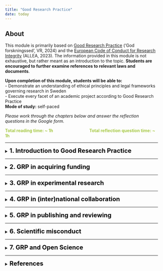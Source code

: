 ```yaml
---
title: "Good Research Practice"
date: today
---
```



::: {.callout-note icon=false}

## About

This module is primarily based on [Good Research Practice](https://www.vr.se/uppdrag/etik/god-forskningssed---ny-utgava.html) ('God forskningssed', VR, 2024) and the [European Code of Conduct for Research Integrity](https://allea.org/wp-content/uploads/2023/06/European-Code-of-Conduct-Revised-Edition-2023.pdf) (ALLEA, 2023). The information provided in this module is not exhaustive, but rather meant as an introduction to the topic. **Students are encouraged to further examine references to relevant laws and documents**. 

**Upon completion of this module, students will be able to:**   
- Demonstrate an understanding of ethical principles and legal frameworks governing research in Sweden  
- Execute every facet of an academic project according to Good Research Practice     
**Mode of study:** self-paced  

*Please work through the chapters below and answer the reflection questions in the Google form.* 
  
<span style="color: #A7C947;">**Total reading time: ~ 1h  <span>&nbsp;&nbsp;&nbsp;&nbsp;&nbsp;&nbsp;&nbsp;&nbsp;&nbsp;&nbsp;&nbsp;&nbsp;&nbsp;&nbsp;&nbsp;&nbsp;&nbsp;&nbsp;&nbsp;&nbsp;&nbsp;&nbsp;&nbsp;&nbsp;&nbsp;&nbsp;&nbsp;&nbsp;&nbsp;&nbsp;&nbsp;&nbsp;&nbsp;&nbsp;</span> Total reflection question time: ~ 1h ** </span>


:::  

---  
  
<details>
<summary><span style="font-size: 20px; font-weight: bold; color: black;">1.	Introduction to Good Research Practice</span></summary>
<br> 
<span style="color: #A7C947;">**Reading time: 5 min  <span>&nbsp;&nbsp;&nbsp;&nbsp;&nbsp;&nbsp;&nbsp;&nbsp;&nbsp;&nbsp;&nbsp;&nbsp;&nbsp;&nbsp;&nbsp;&nbsp;&nbsp;&nbsp;&nbsp;&nbsp;&nbsp;&nbsp;&nbsp;&nbsp;&nbsp;&nbsp;&nbsp;&nbsp;&nbsp;&nbsp;&nbsp;&nbsp;&nbsp;&nbsp;</span> Reflection question #: 1, 2** </span>

Good research practice (GRP) is defined as “**the collective ethical criteria on how good research should be conducted**” [(VR, 2024)](https://www.vr.se/uppdrag/etik/god-forskningssed---ny-utgava.html), and encompasses a range of ethical standards and guidelines that govern the conduct of research across disciplines. Adhering to GRP while conducting research is crucial, as it ensures the credibility and reliability of research findings, fosters the public’s trust in science, upholds the ethical treatment of research subjects, and respects the broader societal impact of scholarly work. Thus, conducting high quality research requires adherence to GRP [(VR, 2024)](https://www.vr.se/uppdrag/etik/god-forskningssed---ny-utgava.html).

In Sweden, the responsibility of researchers to follow GRP is enshrined in **national legislation**, such as:  

- [Law 2019:504. the Act on Responsibility for Good Research Practice and the Examination of Research Misconduct ('lagen om ansvar för god forskningssed och prövning av oredlighet i forskning')](https://www.riksdagen.se/sv/dokument-och-lagar/dokument/svensk-forfattningssamling/lag-2019504-om-ansvar-for-god-forskningssed-och_sfs-2019-504/)  

Swedish researchers are further expected to adhere to a set of **well-established, non-legally-binding research integrity and ethics guidelines**, most notably:  

- [Good Research Practice ('God Forskningssed')](https://www.vr.se/uppdrag/etik/god-forskningssed---ny-utgava.html)  
- [The European Code of Conduct for Research Integrity](https://allea.org/wp-content/uploads/2023/06/European-Code-of-Conduct-Revised-Edition-2023.pdf)  

and also **documents** such as:  

- [the Declaration of Helsinki](https://www.wma.net/policies-post/wma-declaration-of-helsinki/)  
- [the Nagoya Protocol](https://www.cbd.int/abs/text/default.shtml)

Finally, many research institutions have formulated **codes of conducts** they expect all employees to adhere to, for example:  

- [SciLifeLabs code of conduct](https://www.scilifelab.se/code-of-conduct/)   

**Adhering to GRP as a researcher means not only refraining from violating these laws and guidelines, but also practicing research with a keen awareness of applicable regulations, as well as relying on personal moral judgement.**   

<img src="img/GRPQ1.png" alt="Q1" height="70">  


The responsibility for upholding GRP is shared by all actors in research performing organizations. On a higher level, it is up to the research performing organization to create a good research environment, for example by ([SUHF, 2023](https://suhf.se/app/uploads/2023/09/REK-2020-3-REV-Vagledning-for-larosatens-arbete-med-att-forebygga-hantera-och-folja-upp-misstankar-om-avvikelser-fran-god-forskningssed-REVIDERAD-2023.pdf)): 

-	Training and mentoring in GRP 
-	Supporting functions (e.g. by producing guidelines)
-	Infrastructure and (technical) support (e.g. by setting up clear procedures)
-	Incentive structures (e.g. by rewarding adherence to GRP) 

It is also the responsibility of the research performing organization to ensure academic freedom for individual researchers, a protection that is enshrined in Swedish law ([Law 1992:1434. The higher education act ('Högskolelag')](https://www.riksdagen.se/sv/dokument-och-lagar/dokument/svensk-forfattningssamling/hogskolelag-19921434_sfs-1992-1434/)). However, this academic freedom comes with the responsibility for individual researchers to uphold research integrity ([Section 4 of Law 2019:504](https://www.riksdagen.se/sv/dokument-och-lagar/dokument/svensk-forfattningssamling/lag-2019504-om-ansvar-for-god-forskningssed-och_sfs-2019-504/)). GRP is not uniform across all fields; ethical considerations and legal requirements may vary depending on the subject area. **It is thus the researchers own responsibility to ensure familiarity with regulations and guidelines, continuously update knowledge when changes occur, and understand how these principles are applied in specific research areas.**   
   
<img src="img/GRPQ2.png" alt="Q1" height="70">    
  
You as a researcher must have:   
  
-	good knowledge of the framework and starting points for GRP  
-	the ability to apply principles and rules in practice and with regard to various legitimate interests and demands   
-	good professional judgement   
-	good research habits   
-	the ability to resist temptations and undue influence   
-	the ability to handle ethical challenges  

  
*The following chapters will outline how to follow GRP throughout an academic project, from acquiring funding, to the experimental phase, to collaborating (inter)nationally, to publishing and reviewing. Chapter 6 covers research misconduct and outlines the procedure following a misconduct accusation, and final Chapter 7 delves in to how GRP relates to Open Science principles* 
</details>
  
---    
  
<details>
<summary><span style="font-size: 20px; font-weight: bold; color: black;">2. GRP in acquiring funding</span></summary>
<br> 
<span style="color: #A7C947;">**Reading time: 2 min  <span>&nbsp;&nbsp;&nbsp;&nbsp;&nbsp;&nbsp;&nbsp;&nbsp;&nbsp;&nbsp;&nbsp;&nbsp;&nbsp;&nbsp;&nbsp;&nbsp;&nbsp;&nbsp;&nbsp;&nbsp;&nbsp;&nbsp;&nbsp;&nbsp;&nbsp;&nbsp;&nbsp;&nbsp;&nbsp;&nbsp;&nbsp;&nbsp;&nbsp;&nbsp;</span> Reflection question #: 3** </span>  
  
GRP extends to the **responsible and ethical use of research funding and resources**. Researchers must strive to:  

- maximize the value of research while minimizing waste of time and resources      
- avoid unnecessary harm, risk, or suffering  

Funding applications should clearly demonstrate how the proposed research has the potential to generate valuable knowledge and/or societal benefit. Conducting research with no such potential is inconsistent with GRP.  
  
<img src="img/GRPQ3.png" alt="Q1" height="70">    
      
When applying for grants, such as those offered by e.g. [the Swedish Research Council (Vetenskapsrådet)](https://www.vr.se), [Horizon Europe](https://research-and-innovation.ec.europa.eu/funding/funding-opportunities/funding-programmes-and-open-calls/horizon-europe_en), and [the ERC](https://erc.europa.eu/apply-grant), researchers must reflect on ethical aspects early in the planning phase of their projects. Applications must address both **legal requirements** and **broader ethical considerations**. This includes:  

- identifying potential ethical challenges
- describing how ethical issues will be managed
- describing how compliance with relevant regulations will be ensured
- justifying why the research should be conducted   

See e.g. [VR 'Conducting ethical research'](https://www.vr.se/english/applying-for-funding/requirements-terms-and-conditions/conducting-ethical-research.html), [Horizon Europe 'Ethics self-assessment guide'](https://ec.europa.eu/info/funding-tenders/opportunities/docs/2021-2027/common/guidance/how-to-complete-your-ethics-self-assessment_en.pdf), and [ERC 'Ethics guidance'](https://erc.europa.eu/manage-your-project/ethics-guidance) for requirements surrounding ethical reflections in grant proposals.     
  
**In summary: adherence to ethical standards in funding applications is essential for fostering trust and accountability in research. By addressing ethical issues transparently and comprehensively, researchers contribute to the responsible use of funding and uphold the integrity of the research process.** 
    
</details>  
  
---  

<details>
<summary><span style="font-size: 20px; font-weight: bold; color: black;">3. GRP in experimental research </span></summary>
<br>
<span style="color: #A7C947;">**Reading time: 15 min  <span>&nbsp;&nbsp;&nbsp;&nbsp;&nbsp;&nbsp;&nbsp;&nbsp;&nbsp;&nbsp;&nbsp;&nbsp;&nbsp;&nbsp;&nbsp;&nbsp;&nbsp;&nbsp;&nbsp;&nbsp;&nbsp;&nbsp;&nbsp;&nbsp;&nbsp;&nbsp;&nbsp;&nbsp;&nbsp;&nbsp;&nbsp;&nbsp;&nbsp;&nbsp;</span> Reflection question #: 4, 5** </span> 
<br>  

Conducting experiments ethically and responsibly is a cornerstone of GRP. The [ALLEA Code](https://allea.org/wp-content/uploads/2023/06/European-Code-of-Conduct-Revised-Edition-2023.pdf) specifies **four fundamental principles** as the basis for how all research -regardless of discipline- should be conducted: 

- **Reliability** in ensuring the quality of research, reflected in the design, methodology, analysis, and use of resources  
- **Honesty** in developing, undertaking, reviewing, reporting, and communicating research in a transparent, fair, full, and unbiased way  
- **Respect** for colleagues, research participants, research subjects, society, ecosystems, cultural heritage, and the environment  
- **Accountability** for the research from idea to publication, for its management and organisation, for training, supervision, and mentoring, and for its wider societal impacts  
  
<img src="img/GRPQ4.png" alt="Q1" height="70">  
   
When conducting research according to these fundamental principles, researchers must always balance various **legitimate interests** ([VR, 2024](https://www.vr.se/uppdrag/etik/god-forskningssed---ny-utgava.html)):   
  
-	the pursuit of valuable knowledge  
-	the protection of those affected by research  
-	the promotion of openness and transparency  
-	the maintenance of trust in the research process   
  
Among these, the protection interest - safeguarding the health, safety, and well-being of not only research participants, but everyone who is affected by research in various ways - **ALWAYS** take precedence over all other considerations.   
Direct risks associate with research include physical interventions (e.g., surgical procedures, drug administration), methods causing psychological distress, and improper handling of sensitive materials or information. **All researchers must be aware of these risks and mitigate them in any way possible.** 
  
<img src="img/GRPQ5.png" alt="Q1" height="70">  
  

*Apart from these general foundations of GPR in conducting research, there are several special areas of ethical interest, that will be discussed in the following subchapters.* 


<details>
<summary><span style="font-size: 18px; font-weight: bold; color: #491F53;">Research involving humans</span></summary>   
     
Research involving humans can take various forms, such as interviews, observations, interventions, experiments, or the collection and processing of data (e.g. personal data). Regardless of its nature, **all such research must strictly adhere to ethical principles and undergo some form of ethical review**. 

A fundamental framework for ethical considerations in research involving humans is based on the **four principles of medical ethics**:  


1. To do good  
2. To do no harm   
3. To respect self-determination (autonomy, informed consent)  
4. To uphold justice

  
Further essential guidelines for conducting ethical human research are provided in [the Declaration of Helsinki](https://www.wma.net/policies-post/wma-declaration-of-helsinki/) and the [Swedish Ethical Review Act](https://www.riksdagen.se/sv/dokument-och-lagar/dokument/svensk-forfattningssamling/lag-2003460-om-etikprovning-av-forskning-som_sfs-2003-460/) (2003:460 'om etikprövning av forskning som avser människor'). 

Clinical studies in Sweden are regulated under [EU Regulation 536/2014](https://eur-lex.europa.eu/legal-content/EN/TXT/?uri=CELEX:02014R0536-20221205). Clinical studies funded by certain agencies (such as VR) must be registered in public study registries or databases, such as [ClinicalTrials.gov](https://clinicaltrials.gov) or [Researchweb](https://www.researchweb.org/is). Additionally, clinical research projects that involve exposing participants to ionizing radiation require approval from a local radiation protection committee, in accordance with the Swedish Radiation Safety Authority’s regulations (‘Strålsäkerhetsmyndigheten’, [SSMFS 2018:1](https://www.stralsakerhetsmyndigheten.se/publikationer/foreskrifter/ssmfs-2018/ssmfs-20181/)). 

For other studies involving humans, researchers must seek ethical approval from the [Swedish Ethical Review Authority](https://etikprovningsmyndigheten.se) ('Etikprövningsmyndigheten'). The Ethical Review Authority has provided [an overview](https://etikprovningsmyndigheten.se/wp-content/uploads/2023/12/Vagledning-om-etikprovning-EPM.pdf) of relevant legislation, how it should be applied when planning and conducting research involving humans, and for what kind of research ethical permission needs to be sought. If The Ethical Review Authority issues an unfavorable decision, it can be appealed to the [Ethics Review Appeals Board](https://www.onep.se/en/) ('Överklagandenämnden för etikprövning'). 

To gain access to human samples for research, not only an approved ethics application is required, but also a [biobank application](https://biobanksverige.se) in accordance with the [Biobank Act](https://www.riksdagen.se/sv/dokument-och-lagar/dokument/svensk-forfattningssamling/biobankslag-202338_sfs-2023-38/) (2023:38, 'biobankslag').
 
</details>  

<details>
<summary><span style="font-size: 18px; font-weight: bold; color: #491F53;">Research involving animals</span></summary>    
  
Research involving laboratory animals is regulated by multiple guidelines that researchers must adhere to, including:  
- [the Animal Welfare Act](https://www.riksdagen.se/sv/dokument-och-lagar/dokument/svensk-forfattningssamling/djurskyddslag-20181192_sfs-2018-1192/) (2018:1192 ‘djurskyddslag’)  
- [the Animal Welfare Ordinance](https://www.riksdagen.se/sv/dokument-och-lagar/dokument/svensk-forfattningssamling/djurskyddsforordning-201966_sfs-2019-66/) (2019:66, ‘djurskyddsförordning’)  
- [regulations from the Swedish Board of Agriculture](https://lagen.nu/sjvfs/2019:9) (SJVFS 2019:9)  
Only animals specifically bred for research purposes (destination breeding) are permitted for use.  
   
Before conducting animal experiments, researchers are required to obtain **ethical approval** from a regional **animal experimentation ethics committee**, via submitting an application at an [e-service](https://jordbruksverket.se/e-tjanster-databaser-och-appar/e-tjanster-och-databaser-djur/etiskt-godkannande-av-djurforsok) provided by the Swedish Board of Agriculture (Jordbruksverket). Upon obtainment of a license, experiments may only be executed by staff/researchers that have the **necessary formal training** in Laboratory Animal Science (LAS).  
  
As outlined by the [Swedish 3R center](https://jordbruksverket.se/djur/ovriga-djur/forsoksdjur-och-djurforsok/sveriges-3r-center), experiments involving animals must comply with the 3Rs principle:  
  
-	Replace animal use where possible  
-	Reduce the number of animals used  
-	Refine methods to minimize suffering  
  
Furthermore, Researchers must design experiments to ensure animal welfare and follow international guidelines, such as [PREPARE](https://norecopa.no/PREPARE) and [ARRIVE](https://arriveguidelines.org).  

</details>  

<details>
<summary><span style="font-size: 18px; font-weight: bold; color: #491F53;">Genetic engineering</span></summary>   
For research involving genetic engineering, adherence to stringent safety, ethical, and environmental standards is needed. Relevant Swedish laws include:  

-	[2006:351 on Genetic Integrity etc. ](https://www.riksdagen.se/sv/dokument-och-lagar/dokument/svensk-forfattningssamling/lag-2006351-om-genetisk-integritet-m.m_sfs-2006-351/) 'om genetisk integritet m.m.'  
-	[2002:1086 on the Release of Genetically Modified Organisms into the Environment](https://www.riksdagen.se/sv/dokument-och-lagar/dokument/svensk-forfattningssamling/forordning-20021086-om-utsattning-av-genetiskt_sfs-2002-1086/) 'om utsättning av genetiskt modifierade organismer i miljön'   
-	[2000:271 on the Contained Use of Genetically Modified Organisms](https://www.riksdagen.se/sv/dokument-och-lagar/dokument/svensk-forfattningssamling/forordning-2000271-om-innesluten-anvandning-av_sfs-2000-271/) 'om innesluten användning av genetiskt modifierade organismer'
-	[DS2000:61 the Environmental Code](https://www.government.se/legal-documents/2000/08/ds-200061/) 
  
See the [Swedish Board of Agriculture](https://jordbruksverket.se/languages/english/swedish-board-of-agriculture) ('Jordbruksverket'), the [Medical Products Agency](https://www.lakemedelsverket.se/en) ('Läkemedelsverket'), [the Swedish Work Environment Authority](https://www.av.se/om-oss/) ('Arbetsmiljöverket'), the [Gene Technology Advisory Board](https://www.genteknik.se) ('Gentekniknämnden') and the [National Council on Medical Ethics](https://smer.se/en/english-start/) ('Statens medicinsk-etiska råd') for more information. 

</details> 
<details>
<summary><span style="font-size: 18px; font-weight: bold; color: #491F53;">Development/use of certain type of technology</span></summary>     
The development and application of certain technologies come with specific risks and ethical challenges. A common issue with emerging technologies is that their **rapid advancement and dissemination can sometimes overshadow important ethical discussions**. Therefore, researchers involved in developing new technologies should carefully consider additional ethical questions, as outlined in [VR, 2024](https://www.vr.se/uppdrag/etik/god-forskningssed---ny-utgava.html).

</details> 

<details>
<summary><span style="font-size: 18px; font-weight: bold; color: #491F53;">Dual-use items</span></summary>     
Products, technology and information that can have both **civilian and military** uses are called dual-use items, or ‘produkter med dubbla användningsområden’ (PDA). To prevent **misuse** of these items, compliance with European ([EU 2021/821](https://eur-lex.europa.eu/eli/reg/2021/821/oj/eng), [EU 2021/1700](https://eur-lex.europa.eu/eli/reco/2021/1700/oj/eng)) and Swedish ([Act 2000:1064](https://www.riksdagen.se/sv/dokument-och-lagar/dokument/svensk-forfattningssamling/lag-20001064-om-kontroll-av-produkter-med_sfs-2000-1064/)) research and export rules is crucial, outlined further by the [Inspectorate for Strategic Products](https://isp.se/eng) 'inspektionen för strategiska produkter'.
</details> 


<details>
<summary><span style="font-size: 18px; font-weight: bold; color: #491F53;">Artificial intelligence</span></summary>  
When using AI tools, researchers must consider privacy, confidentiality, and intellectual property rights, particularly when handling sensitive or personal data. Within the EU, AI usage is regulated by specific [legislation](https://eur-lex.europa.eu/legal-content/EN/TXT/HTML/?uri=OJ:L_202401689), and the European Commission has issued [guidelines](https://research-and-innovation.ec.europa.eu/news/all-research-and-innovation-news/guidelines-responsible-use-generative-ai-research-developed-european-research-area-forum-2024-03-20_en) on AI ethics and responsible use in research. 
To ensure ethical compliance, researchers should follow data protection laws and adhere to established guidelines when integrating AI into their work.

</details>  

<details>
<summary><span style="font-size: 18px; font-weight: bold; color: #491F53;">Processing of personal data (GDPR)</span></summary>  
The processing of personal data in research is governed by [GDPR](https://eur-lex.europa.eu/eli/reg/2016/679/oj/eng) (2016/679 EU Data Protection Regulation) and related [national regulations](https://www.riksdagen.se/sv/dokument-och-lagar/dokument/svensk-forfattningssamling/lag-2018218-med-kompletterande-bestammelser_sfs-2018-218/) (2018:218 Supplementary provisions to the EU General Data Protection Regulation, ‘kompletterande bestämmelser till EU:s dataskyddsförordning’).  
Researchers are required to register projects in which personal data are processed with the university’s data protection officer (‘dataskyddsombud’). **Personal data includes any information that can be traced back to a living individual, even if identification requires additional data such as a code key, text material, or an audio recording**.    
In addition to the fundamental principles outlined in Article 5 of the GDPR, specific requirements govern how personal data may be processed in research to protect the rights and freedoms of individuals, as stated in Article 89.1. If the research involves sensitive personal data or data related to legal violations, special rules apply, and researchers must obtain approval under the [Swedish Ethical Review Act](https://www.riksdagen.se/sv/dokument-och-lagar/dokument/svensk-forfattningssamling/lag-2003460-om-etikprovning-av-forskning-som_sfs-2003-460/) before starting their work.

</details>  
</details>  
---    

<details>
<summary><span style="font-size: 20px; font-weight: bold; color: black;">4. GRP in (inter)national collaboration </span></summary>  
<br> 
<span style="color: #A7C947;">**Reading time: 5 min  <span>&nbsp;&nbsp;&nbsp;&nbsp;&nbsp;&nbsp;&nbsp;&nbsp;&nbsp;&nbsp;&nbsp;&nbsp;&nbsp;&nbsp;&nbsp;&nbsp;&nbsp;&nbsp;&nbsp;&nbsp;&nbsp;&nbsp;&nbsp;&nbsp;&nbsp;&nbsp;&nbsp;&nbsp;&nbsp;&nbsp;&nbsp;&nbsp;&nbsp;&nbsp;</span> Reflection question #: 6, 7** </span> 
<br>  
In academia, collaborations with both fellow researchers and external actors are essential for generating ideas, fostering creativity, and driving innovation. Adhering to GRP during these collaborations is crucial to ensure transparency, ethical conduct, and professionalism, while also ensuring compliance with relevant laws and guidelines. This commitment helps maintain trust among all parties involved and ensures the collaboration remains productive and responsible.

*The subchapters below offers guidance on how to adhere to GRP in collaborative research efforts.*

<details>
<summary><span style="font-size: 18px; font-weight: bold; color: #491F53;">Collaboration with non-academic actors in society</span></summary>   
 Researchers in a wide variety of fields collaborate with non-academic societal actors, such as governments, businesses, and NGO, to:
   
  - address complex societal challenges    
  - co-create knowledge    
  - develop innovative solutions  
  - ensure that research outcomes have practical applications and tangible benefits for communities, industries, and policymakers  

**These collaborations with societal actors require special attention to ensure**:  

  -	A clear division of responsibilities  
  -	Monitoring how research affects operations of the involved organizations beyond the primary research object  
  -	Sensitivity to power imbalances or conflicts that could affect the research or stakeholders 

<img src="img/GRPQ6.png" alt="Q1" height="70">   
  
</details>     

<details>
<summary><span style="font-size: 18px; font-weight: bold; color: #491F53;">International collaboration</span></summary>    
  
In addition to collaborating with societal actors, many researchers collaborate internationally to exchange knowledge and/or material. Research conducted across borders requires adherence to regulations of **all involved countries**, as well as a nuanced understanding of cultural, political, and economic differences. In order to ensure **“responsible internationalization”** (see [STINT](https://www.stint.se/wp-content/uploads/2022/09/STINT_Ansvarsfull-internation_web.pdf) for more information), researchers and research performing organizations must: 

1.	Identify and apply relevant ethical principles and regulations for each collaboration, ensuring proper planning in accordance with these standards.  

2.	Avoid so called “ethical dumping”, ensuring research outside Sweden respects Swedish ethical guidelines even when local regulations are more permissive, thereby protecting humans, animals, and the environment.  

3.	Clearly define issues of ownership and responsibility for material (including data), and how participants' intellectual property rights will be protected.  

4.	Establish mechanisms to address conflicts and deviations from good research practice.  

For guidance on ethical issues in international collaborations, the Association of Swedish Higher Education Institutions (SUHF) has developed a [checklist](https://suhf.se/app/uploads/2023/04/SUHF-Checklist-Global-Responsible-Engagement-REC.-2023-4-230411-REVISED.pdf), and researchers are further encouraged to apply the [TRUST code](https://www.globalcodeofconduct.org/wp-content/uploads/2023/06/The_TRUST_Code.pdf) to ensure equitable global research partnerships. 
  
<img src="img/GRPQ7.png" alt="Q1" height="70">    
  
When using genetic resources or traditional knowledge from abroad, compliance with [the Nagoya Protocol](https://www.cbd.int/abs/text/default.shtml), [EU Access and Benefit Sharing Regulation](https://eur-lex.europa.eu/legal-content/EN/TXT/PDF/?uri=CELEX:32014R0511), and national laws is mandatory, and adherence to the [CARE principles](https://www.gida-global.org/care) when governing indigenous data is expected. Researchers must document and verify access under the supplier country's rules, using tools like the [EU DECLARE](https://www.naturvardsverket.se/4ac4da/contentassets/09859c1d752d445ab59f06c0544fe6e0/question-and-answer-users.pdf) platform for due diligence. For more information, see [Naturvårdsverket](https://www.naturvardsverket.se/vagledning-och-stod/arter-och-artskydd/genetiska-resurser-nagoyaprotokollet/).   

**All together, these practices foster responsible research that respects global ethical standards and promotes trust across borders.**
</details>  

</details>   

---    

<details>
<summary><span style="font-size: 20px; font-weight: bold; color: black;">5. GRP in publishing and reviewing </span></summary> 
<br> 
<span style="color: #A7C947;">**Reading time: 7 min  <span>&nbsp;&nbsp;&nbsp;&nbsp;&nbsp;&nbsp;&nbsp;&nbsp;&nbsp;&nbsp;&nbsp;&nbsp;&nbsp;&nbsp;&nbsp;&nbsp;&nbsp;&nbsp;&nbsp;&nbsp;&nbsp;&nbsp;&nbsp;&nbsp;&nbsp;&nbsp;&nbsp;&nbsp;&nbsp;&nbsp;&nbsp;&nbsp;&nbsp;&nbsp;</span> Reflection question #: 8, 9** </span> 
<br>  
<details>
<summary><span style="font-size: 18px; font-weight: bold; color: #491F53;">Writing</span></summary>
The scientific publication is often the primary form in which research results are communicated. Ensuring transparency, honesty, and responsibility in publishing and other forms of scientific communication is thus pivotal.
According to [VR (2024)](https://www.vr.se/uppdrag/etik/god-forskningssed---ny-utgava.html), GRP in scientific publishing entails:   

-	Presenting data, methods, results and interpretations in an **open, honest, transparent and correct** manner, while meeting the interest in protection and legitimate demands for confidentiality  
-	clearly reporting **study robustness**, assumptions and values, **sources of error** and remaining uncertainties and knowledge gaps   
-	referring and **citing clearly and correctly**, in accordance with the standard that applies to the research area   
-	openly reporting any **conflicts of interest**, financial support and dependencies   
-	preventing the dissemination and use of **incorrect results** or **misleading information**  
</details>  

<details>
<summary><span style="font-size: 18px; font-weight: bold; color: #491F53;">Authorship</span></summary>
During manuscript writing, questions surrounding authorship often cause friction. The [Vancouver recommendations](https://www.icmje.org/icmje-recommendations.pdf) provide a framework of criteria on what constitutes a contribution sufficient to warrant co-authorship, namely:

1. Substantial contributions to the conception or design of the work; or the acquisition, analysis, or interpretation of data for the work; AND   
2. Drafting the work or reviewing it critically for important intellectual content; AND  
3. Final approval of the version to be published; AND  
4. Agreement to be accountable for all aspects of the work in ensuring that questions related to the accuracy or integrity of any part of the work are appropriately investigated and resolved   
  
<img src="img/GRPQ8.png" alt="Q1" height="70">    
   
If AI tools are used to generate text or content, this **must always be disclosed**, and researchers must ensure the reliability of such contributions.  
</details>   
  
<details> 
<summary><span style="font-size: 18px; font-weight: bold; color: #491F53;">Journal selection</span></summary>
When approaching journals, researchers should only engage with those that adhere to **rigorous, established peer-review standards**, avoiding those that violate these requirements. Researchers shall also ensure that their work is made accessible to peers and the public **promptly**, however respecting legitimate delays (e.g., patents).  
</details>  

<details> 
<summary><span style="font-size: 18px; font-weight: bold; color: #491F53;">Peer review</span></summary>
When reviewing manuscripts from peers, researchers must commit to ethical practices as outlined in the Committee on Publication Ethics (COPE) [ethical guidelines](https://web.sciedu.ca/images/COPE/Ethical_Guidelines_For_Peer_Reviewers_2.pdf), and must primarily ensure that:   

-	their review is honest  
-	their assessment is well-founded  
-	they report any conflicts of interest  
-	they refrain from participating in both the process and decisions when there is a risk of undue influence  
  
<img src="img/GRPQ9.png" alt="Q1" height="70">    
   
Researchers must also counteract publication bias by ensuring valuable findings are published, regardless of whether results indicate confirmation or rejection of the initial hypothesis.  
</details>  

</details>   
  
---   

<details>
<summary><span style="font-size: 20px; font-weight: bold; color: black;">6. Scientific misconduct </span></summary>  
<br> 
<span style="color: #A7C947;">**Reading time: 10 min  <span>&nbsp;&nbsp;&nbsp;&nbsp;&nbsp;&nbsp;&nbsp;&nbsp;&nbsp;&nbsp;&nbsp;&nbsp;&nbsp;&nbsp;&nbsp;&nbsp;&nbsp;&nbsp;&nbsp;&nbsp;&nbsp;&nbsp;&nbsp;&nbsp;&nbsp;&nbsp;&nbsp;&nbsp;&nbsp;&nbsp;&nbsp;&nbsp;&nbsp;&nbsp;</span> Reflection question #: 10, 11** </span> 
<br>  

Adhering to GRP is vital for **producing credible research, maintaining public trust, ensuring ethical integrity, and practicing societal responsibility**, yet various factors can lead researchers to deviate from the laws, guidelines and principles outlined in chapters 1-5 of this module. Within the scientific community, several elements increase the likelihood that researchers deviate from GRP. An example is the element of **competition** in research, which can pressure researchers to compromise on GRP. In addition, **evaluation systems** that rely heavily on quantitative indicators (e.g., number of publications, citation counts) can incentivize shortcuts. **Understanding these factors contributing to deviations from GRP, and how to mitigate them, is pivotal.** 
  
<img src="img/GRPQ10.png" alt="Q1" height="70">    
   
In some instances, causes for deviations from GRP can be reasonably unintentional and benign, such as: 

-	Ignorance: Lack of awareness of ethical research practices  
-	Negligence: Carelessness in methodology or reporting  
-	Stress and Pressure: High expectations, deadlines, or resource limitations  
-	Poor Research Habits: Developing methods or attitudes inconsistent with ethical guidelines  

In other more severe cases, researchers might deliberately bypass ethical practices to manipulate outcomes.

*The following subchapters will explore various types of GRP breaches and the procedures for addressing suspected misconduct in Sweden.*

<details> 
<summary><span style="font-size: 18px; font-weight: bold; color: #491F53;">Types of misconduct</span></summary>
In section 2 of [Act 2019:504](https://www.riksdagen.se/sv/dokument-och-lagar/dokument/svensk-forfattningssamling/lag-2019504-om-ansvar-for-god-forskningssed-och_sfs-2019-504/), research misconduct is defined as:  
  
“*a serious deviation from good research practice in the form of fabrication, falsification or plagiarism committed intentionally or through gross negligence in the planning, implementation or reporting of research*”  

The core types of research misconduct (fabrication, falsification, and plagiarism (FFP)) are defined as follows:

1.	Fabrication: Creating false data or results and presenting them as real.
2.	Falsification: Manipulating materials, equipment, processes, or data to misrepresent the research. Includes changing, omitting or suppressing data without justification.
3.	Plagiarism: Using another person's ideas, processes, results, or words without proper attribution, thus violating intellectual property rights.
  
While fabrication and falsification always (in principle) constitute serious breaches of GRP and are thus classified as **misconduct**, a minor occurrence of plagiarism might not be considered a serious breach if done unintentional or not through gross negligence. 

In addition to FFP, there are a wide variety of scenarios that constitute smaller breaches of GRP. Below are examples of some (but not all) of these scenarios:   
  
-	Failing to verify sources or data adequately  
-	Conducting insufficient experiments to ensure reliability  
-	Misattributing authorship in publications  
-	Conducting research without the necessary permits or ethical safeguards  
-	Reusing one’s own prior work without proper acknowledgment  
-	Presenting results inaccurately or incompletely  
-	Concealing AI use in content creation  
-	Refusing to share results without valid reasons  
-	Misrepresenting statistical significance  
-	Hindering the research efforts of peers  
  
<img src="img/GRPQ11.png" alt="Q1" height="70">    
   
</details>   
   
<details> 
<summary><span style="font-size: 18px; font-weight: bold; color: #491F53;">Procedures for handling suspicions of misconduct</span></summary>

As per [Act 2019:504](https://www.riksdagen.se/sv/dokument-och-lagar/dokument/svensk-forfattningssamling/lag-2019504-om-ansvar-for-god-forskningssed-och_sfs-2019-504/), suspected misconduct fitting the legal definition (FFP) is handled by the [National Board for the Assessment of Research Misconduct (Npof)](https://npof.se/en/) (Nämnden för prövning av oredlighet i forskning). Cases outside Npof’s jurisdiction (i.e., deviations from GRP that don’t fit the definition of research misconduct) are managed by the researcher’s institution, such as a university, following the [Higher Education Ordinance (1993:100)](https://www.riksdagen.se/sv/dokument-och-lagar/dokument/svensk-forfattningssamling/hogskoleforordning-1993100_sfs-1993-100/) (högskoleförordningen). Institutions are required to establish clear guidelines for such examinations according to [recommendations from SUHF](https://suhf.se/app/uploads/2023/09/REK-2020-3-REV-Vagledning-for-larosatens-arbete-med-att-forebygga-hantera-och-folja-upp-misstankar-om-avvikelser-fran-god-forskningssed-REVIDERAD-2023.pdf).   
  
There are three ways in which a report of suspicion of misconduct can be initiated at Npof:

-	Through a submission from a research performing organization
-	Through a direct notification from an individual 
-	On Npofs initiative based on its own observations

The [Act (2021:890) on whistleblower protection](https://www.riksdagen.se/sv/dokument-och-lagar/dokument/svensk-forfattningssamling/lag-2021890-om-skydd-for-personer-som_sfs-2021-890/) ensures safeguards for those reporting suspected misconduct. Further guidance is available in the [Whistleblower Protection Handbook](https://zenodo.org/records/8192478).

After a case has been investigated according to [procedure](https://npof.se/en/research-misconduct/provningsprocess-en/) at Npof or a higher education institution, a decision on a deviation from GRP can have various consequences for the researcher, such as: 

- Employment measures:   
  - warnings, salary deductions or dismissal   
- Academic sanctions:   
  - correction or withdrawal of published articles  
  - suspension of grant payments  
  - reclamation of previously received research funding   
  - limitation to the ability of researchers to apply for or receive new grants   
- Legal liability:   
  - reprimands, warnings, injunctions, prohibitions, fines, administrative sanctions
  - imprisonment or fines for criminal offenses (e.g., conducting research without required permits)


In addition, some wider impacts on science and society may be seen, for example: 

- Reduced trust in the research community and public perception of science
- Dissemination of incorrect results and waste of resources
- Harm to people, animals, or the environment due to flawed research outcomes

**All types of research misconduct undermine scientific integrity and trust. Researchers must therefore adhere to ethical standards, avoid intentional or negligent deviations, and maintain transparency and accountability in all aspects of their work.**

</details> 
</details>   
    
---     
  
<details>
<summary><span style="font-size: 20px; font-weight: bold; color: black;">7. GRP and Open Science </span></summary>  
<br> 
<span style="color: #A7C947;">**Reading time: 7 min  <span>&nbsp;&nbsp;&nbsp;&nbsp;&nbsp;&nbsp;&nbsp;&nbsp;&nbsp;&nbsp;&nbsp;&nbsp;&nbsp;&nbsp;&nbsp;&nbsp;&nbsp;&nbsp;&nbsp;&nbsp;&nbsp;&nbsp;&nbsp;&nbsp;&nbsp;&nbsp;&nbsp;&nbsp;&nbsp;&nbsp;&nbsp;&nbsp;&nbsp;&nbsp;</span> Reflection question #: 12,13** </span> 
<br>  
<details> 
<summary><span style="font-size: 18px; font-weight: bold; color: #491F53;">Why Open Science</span></summary>
Openness in science, specifically referring to the practice of **openly sharing methods, protocols, data, results, publications, and educational materials**, can help promote various aspects of GRP by:

- enhancing research quality by encouraging peer review and reducing errors  
- building public trust and accountability in scientific work  
- minimizing publication bias and unnecessary repetition of studies  
- facilitating more effective collaborations and resource utilization  
  
For these reasons, GRP encourages researchers to provide other researchers and the public with as much insight into their work as possible. To ensure respect for and protection of individuals, this approach adheres to the principle of *"as open as possible, as closed as necessary"*.
  
<img src="img/GRPQ12.png" alt="Q1" height="70">    
   
</details> 

<details> 
<summary><span style="font-size: 18px; font-weight: bold; color: #491F53;">"Allmän handling"</span></summary>
In Sweden, the principle of academic openness is enshrined in [law 1949:105](https://www.riksdagen.se/sv/dokument-och-lagar/dokument/svensk-forfattningssamling/tryckfrihetsforordning-1949105_sfs-1949-105/) (the Freedom of the Press Ordinance (‘tryckfrihetsförordning’)), which dictates **the public’s (‘allmänhetens’) right to transparency**. In practice this means that **everyone** has the right to access public documents (‘allmänna handlingar’) which are not classified as confidential. ‘Public documents’ are all documents that are received by or prepared at a public authority (e.g. a university, college, or other governmental agency) and stored there.  
  
Anyone who requests access to a public document has the right to remain **anonymous** and does not usually have to state **what the document or information will be used for**. If access to a public document is denied by a public authority, individuals can demand a written decision from the authority and appeal it to the Court of Appeal (‘Hovrätt’). The right to access public documents can only be limited by the [Public Access and Secrecy Act](https://www.riksdagen.se/sv/dokument-och-lagar/dokument/svensk-forfattningssamling/offentlighets-och-sekretesslag-2009400_sfs-2009-400/) (2009:400 ‘offentlighets- och sekretesslag’).
Under the [Archives Act](https://www.riksdagen.se/sv/dokument-och-lagar/dokument/svensk-forfattningssamling/arkivlag-1990782_sfs-1990-782/) (1990:782 'arkivlag'), research materials classified as public documents must be preserved, organized, and maintained to support public insight, judicial processes, and further research.
</details> 

<details> 
<summary><span style="font-size: 18px; font-weight: bold; color: #491F53;">Data sharing</span></summary>
Data sharing is integral to open science, with the aim of making research data as accessible and reusable as possible. In Sweden, a recent law ([Act 2022:818 on the public sector's access to data](https://www.riksdagen.se/sv/dokument-och-lagar/dokument/svensk-forfattningssamling/lag-2022818-om-den-offentliga-sektorns_sfs-2022-818/) ('om den offentliga sektorns tillgängliggörande av data')) encourages the public sector to make research data openly available. 

When sharing data, researchers should follow the FAIR principles:   
    **F**indable  
    **A**ccessible  
    **I**nteroperable  
    **R**eusable  
      
The Swedish Research council has developed [guidelines](https://www.vr.se/english/mandates/open-science/open-access-to-research-data/support-and-tools-/making-research-data-accessible-and-fair.html) for FAIR data management, as well as a [template](https://www.vr.se/english/applying-for-funding/requirements-terms-and-conditions/producing-a-data-management-plan.html) for the creation of data management plans. 
  
<img src="img/GRPQ13.png" alt="Q1" height="70">    
   
When sharing data, researchers must be mindful that **openness must always be balanced against the need for protection**, especially regarding sensitive data. Law [2009:400](https://www.riksdagen.se/sv/dokument-och-lagar/dokument/svensk-forfattningssamling/offentlighets-och-sekretesslag-2009400_sfs-2009-400) limits how universities and other authorities can share information to ensure confidentiality, which means, among other things, that researchers must manage research information to **minimize risks** and **comply with applicable rules**, and carefully weigh the value of making the information available (the interest in transparency) against the risks (the interest in protection).

When full openness is not possible, GRP describes alternative approaches:  

- Sharing only the data’s metadata 
- Sharing partial data sets
- Sharing only the data’s public information, omitting the confidential part

Information that is deemed confidential should be stored securely for release upon request, after confidentiality review if required.  
  
Other data that do not fall under law [2002:818](https://www.riksdagen.se/sv/dokument-och-lagar/dokument/svensk-forfattningssamling/lag-2022818-om-den-offentliga-sektorns_sfs-2022-818/) include data covered by sole rights, for example according to patent legislation ([1967:837 Patent law](https://www.riksdagen.se/sv/dokument-och-lagar/dokument/svensk-forfattningssamling/patentlag-1967837_sfs-1967-837/)), or that a third party has rights over according to copyright legislation ([1960:729 on Copyright in Literary and Artistic Works](https://www.riksdagen.se/sv/dokument-och-lagar/dokument/svensk-forfattningssamling/lag-1960729-om-upphovsratt-till-litterara-och_sfs-1960-729/)). 

**By embracing openness within the framework of good research practice, researchers can foster trust, ensure ethical responsibility, and contribute to scientific progress while safeguarding sensitive information.**

</details> 
</details> 

---   
  
<details>
<summary><span style="font-size: 20px; font-weight: bold; color: black;">References</span></summary>

#### Laws and regulations
- [1949:105. The Freedom of the Press Ordinance](https://www.riksdagen.se/sv/dokument-och-lagar/dokument/svensk-forfattningssamling/tryckfrihetsforordning-1949105_sfs-1949-105/), ‘Tryckfrihetsförordning’, Justitiedepartementet, 1949  
- [1960:729 on Copyright in Literary and Artistic Works](https://www.riksdagen.se/sv/dokument-och-lagar/dokument/svensk-forfattningssamling/lag-1960729-om-upphovsratt-till-litterara-och_sfs-1960-729/), 'Om upphovsrätt till litterära och konstnärliga verk', Justitiedepartementet, 1960  
- [1967:837 Patent law](https://www.riksdagen.se/sv/dokument-och-lagar/dokument/svensk-forfattningssamling/patentlag-1967837_sfs-1967-837/), 'Patentlag', Justitiedepartementet, 1967  
- [1990:782 Archives Act](https://www.riksdagen.se/sv/dokument-och-lagar/dokument/svensk-forfattningssamling/arkivlag-1990782_sfs-1990-782/), 'Arkivlag', Kulturdepartementet, 1990    
- [1992:1434. The Higher Education Act](https://www.riksdagen.se/sv/dokument-och-lagar/dokument/svensk-forfattningssamling/hogskolelag-19921434_sfs-1992-1434/),'Högskolelag', Utbildningsdepartement, 1992     
- [1993:100. Higher Education Ordinance](https://www.riksdagen.se/sv/dokument-och-lagar/dokument/svensk-forfattningssamling/hogskoleforordning-1993100_sfs-1993-100/), 'Högskoleförordning', Utbildningsdepartement, 1993     
-	[2000:271 on the Contained Use of Genetically Modified Organisms](https://www.riksdagen.se/sv/dokument-och-lagar/dokument/svensk-forfattningssamling/forordning-2000271-om-innesluten-anvandning-av_sfs-2000-271/), 'Om innesluten användning av genetiskt modifierade organismer', Klimat- och näringslivsdepartementet, 2000   
- [2000:1064 on the control of dual-use items and technical assistance](https://www.riksdagen.se/sv/dokument-och-lagar/dokument/svensk-forfattningssamling/lag-20001064-om-kontroll-av-produkter-med_sfs-2000-1064/)), 'Om kontroll av produkter med dubbla användningsområden och av tekniskt bistånd', Utrikesdepartementet, 2000  
-	[2002:1086 on the Release of Genetically Modified Organisms into the Environment](https://www.riksdagen.se/sv/dokument-och-lagar/dokument/svensk-forfattningssamling/forordning-20021086-om-utsattning-av-genetiskt_sfs-2002-1086/), 'Om utsättning av genetiskt modifierade organismer i miljön', Klimat- och näringslivsdepartementet, 2002    
- [2003:460 Swedish Ethical Review Act](https://www.riksdagen.se/sv/dokument-och-lagar/dokument/svensk-forfattningssamling/lag-2003460-om-etikprovning-av-forskning-som_sfs-2003-460/), 'Om etikprövning av forskning som avser människor', Utbildningsdepartement, 2003  
- [2006:351 on Genetic Integrity etc.](https://www.riksdagen.se/sv/dokument-och-lagar/dokument/svensk-forfattningssamling/lag-2006351-om-genetisk-integritet-m.m_sfs-2006-351/), 'Om genetisk integritet m.m.', Socialdepartementet, 2006  
- [2009:400 Public Access and Secrecy Act](https://www.riksdagen.se/sv/dokument-och-lagar/dokument/svensk-forfattningssamling/offentlighets-och-sekretesslag-2009400_sfs-2009-400/), ‘Offentlighets- och sekretesslag’, Justitiedepartementet, 2009  
- [2018:218 Supplementary provisions to the EU General Data Protection Regulation](https://www.riksdagen.se/sv/dokument-och-lagar/dokument/svensk-forfattningssamling/lag-2018218-med-kompletterande-bestammelser_sfs-2018-218/), ‘Kompletterande bestämmelser till EU:s dataskyddsförordning’, Justitiedepartementet, 2018  
- [2018:1192 the Animal Welfare Act](https://www.riksdagen.se/sv/dokument-och-lagar/dokument/svensk-forfattningssamling/djurskyddslag-20181192_sfs-2018-1192/),  ‘Djurskyddslag’, Landsbygds- och infrastrukturdepartementet RSL, 2018    
- [2019:66 the Animal Welfare Ordinance](https://www.riksdagen.se/sv/dokument-och-lagar/dokument/svensk-forfattningssamling/djurskyddsforordning-201966_sfs-2019-66/),  ‘Djurskyddsförordning’, Landsbygds- och infrastrukturdepartementet RSL, 2019  
- [2019:504. the Act on Responsibility for Good Research Practice and the Examination of Research Misconduct](https://www.riksdagen.se/sv/dokument-och-lagar/dokument/svensk-forfattningssamling/lag-2019504-om-ansvar-for-god-forskningssed-och_sfs-2019-504/), 'Om ansvar för god forskningssed och prövning av oredlighet i forskning', Utbildningsdepartement, 2019     
- [2021:890. On whistleblower protection](https://www.riksdagen.se/sv/dokument-och-lagar/dokument/svensk-forfattningssamling/lag-2021890-om-skydd-for-personer-som_sfs-2021-890/), 'Om skydd för personer som rapporterar om missförhållanden', Arbetsmarknadsdepartementet ARM, 2021    
- [2022:818 On the Public Sector's Access to Data ](https://www.riksdagen.se/sv/dokument-och-lagar/dokument/svensk-forfattningssamling/lag-2022818-om-den-offentliga-sektorns_sfs-2022-818/), 'Om den offentliga sektorns tillgängliggörande av data', Finansdepartementet, 2022  
- [2023:38 Biobank Act](https://www.riksdagen.se/sv/dokument-och-lagar/dokument/svensk-forfattningssamling/biobankslag-202338_sfs-2023-38/), 'Biobankslag', Socialdepartementet, 2023  
      
- [EU 511/2014 Access and Benefit Sharing Regulation](https://eur-lex.europa.eu/legal-content/EN/TXT/PDF/?uri=CELEX:32014R0511), European Union, 2014
- [EU 536/2014 Clinical trial regulation](https://eur-lex.europa.eu/legal-content/EN/TXT/?uri=CELEX:02014R0536-20221205), European Union, 2014 
- [EU 2016/679 Data Protection Regulation (GDPR)](https://eur-lex.europa.eu/eli/reg/2016/679/oj/eng), European Union, 2016
- [EU 2021/821 setting up a Union regime for the control of exports, brokering, technical assistance, transit and transfer of dual-use items](https://eur-lex.europa.eu/eli/reg/2021/821/oj/eng), European Union, 2021
- [EU 2021/1700 on internal compliance programmes for controls of research involving dual-use items](https://eur-lex.europa.eu/eli/reco/2021/1700/oj/eng), European Union, 2021   
- [EU 2024/1689 laying down harmonised rules on artificial intelligence](https://eur-lex.europa.eu/legal-content/EN/TXT/HTML/?uri=OJ:L_202401689), European Union, 2024 
      
- [SSMFS 2018:1](https://www.stralsakerhetsmyndigheten.se/publikationer/foreskrifter/ssmfs-2018/ssmfs-20181/), 'Om grundläggande bestämmelser för tillståndspliktig verksamhet med joniserande strålning', Strålsäkerhetsmyndigheten, 2018  
- [2019:9 SJVFS regulations and general advice around laboratory animals](https://lagen.nu/sjvfs/2019:9), 'Föreskrifter och allmänna råd om försöksdjur', Jordbruksverket, 2019
- [DS2000:61 the Environmental Code](https://www.government.se/legal-documents/2000/08/ds-200061/), Klimat- och näringslivsdepartementet, 2015  
  
  
#### Guidelines    
- [The ARRIVE guidelines 2.0: Updated guidelines for reporting animal research](https://arriveguidelines.org/arrive-guidelines). Percie du Sert N, Hurst V, Ahluwalia A, Alam S, Avey MT, Baker M, et al. (2020) *PLOS Biology* 18(7) 
- [CARE Principles for Indigenous Data Governance](https://www.gida-global.org/care). Global Indigenous Data Alliance, 2018
- [COPE Ethical Guidelines for Peer Reviewers](https://web.sciedu.ca/images/COPE/Ethical_Guidelines_For_Peer_Reviewers_2.pdf). COPE Council, 2017
- [the Declaration of Helsinki](https://www.wma.net/policies-post/wma-declaration-of-helsinki/). World Medical Association, 2024   
- [European Code of Conduct for Research Integrity](https://allea.org/wp-content/uploads/2023/06/European-Code-of-Conduct-Revised-Edition-2023.pdf). ALLEA, 2023   
- [Global responsible engagement: checklist](https://suhf.se/app/uploads/2023/04/SUHF-Checklist-Global-Responsible-Engagement-REC.-2023-4-230411-REVISED.pdf). the Association of Swedish Higher Education Institutions (SUHF), 2023
- [Good Research Practice](https://www.vr.se/uppdrag/etik/god-forskningssed---ny-utgava.html). 'God forskningssed', VR, 2024 
- [Guidelines on the responsible use of generative AI in research developed by the European Research Area Forum](https://research-and-innovation.ec.europa.eu/news/all-research-and-innovation-news/guidelines-responsible-use-generative-ai-research-developed-european-research-area-forum-2024-03-20_en). European Commission, 2024
- [Guidance for higher education institutions' work to prevent, manage and follow up on suspected deviations from good research practice](https://suhf.se/app/uploads/2023/09/REK-2020-3-REV-Vagledning-for-larosatens-arbete-med-att-forebygga-hantera-och-folja-upp-misstankar-om-avvikelser-fran-god-forskningssed-REVIDERAD-2023.pdf). 'Vägledning för lärosätens arbete med att förebygga, hantera och följa upp misstankar om avvikelser från god forskningssed', SUHF, 2023  
- [Handbook on Whistleblower protection in research](https://zenodo.org/records/8192478). European Network for Research Integrity Offices (ENRIO), 2023 
- [the Nagoya Protocol](https://www.cbd.int/abs/text/default.shtml). Convention on Biological Diversity, 2010   
- [PREPARE: Guidelines for planning animal research and testing)](https://norecopa.no/PREPARE). Smith, AJ, Clutton, RE, Lilley, E, Hansen KEA, Brattelid, T. (2018) *Laboratory Animals* 52(2):135-141 
- [Recommendations to higher education institutions on how to work with responsible internationalisation](https://www.stint.se/wp-content/uploads/2022/09/STINT_Ansvarsfull-internation_web.pdf). The Swedish Foundation for International Cooperation in Research and Higher Education ('Stiftelsen för internationalisering av högre utbilndning och forskning'), 2022 
- [SciLifeLabs code of conduct](https://www.scilifelab.se/code-of-conduct/). SciLifeLab Operations Office, 2023    
- [The TRUST code, a global code of conduct of equitable research partnerships](https://www.globalcodeofconduct.org/wp-content/uploads/2023/06/The_TRUST_Code.pdf). TRUST, 2018
- [User Guide - DECLARE NAGOYA IT system](https://www.naturvardsverket.se/4ac4da/contentassets/09859c1d752d445ab59f06c0544fe6e0/question-and-answer-users.pdf).  
- [The Vancouver recommendations](https://www.icmje.org/icmje-recommendations.pdf). International Committee of Medical Journal Editors (ICMJE), 2025


#### Relevant organizations  
- [Biobank Sverige](https://biobanksverige.se)
- [Etikprövningsmyndigheten](https://etikprovningsmyndigheten.se)
- [Gentekniknämnden](https://www.genteknik.se)
- [Jordbruksverket](https://jordbruksverket.se)
- [Läkemedelsverket](https://www.lakemedelsverket.se/sv)
- [Naturvårdsverket](https://www.naturvardsverket.se)
- [Npof: Nämnden för prövning av oredlighet i forskning](https://npof.se)
- [Onep: Överklagandenämnden för etikprövning](https://www.onep.se/en/)
- [Statens medicinsk-etiska råd](https://smer.se)
- [STINT: Stiftelsen för internationalisering av högre utbilndning och forskning](https://www.stint.se)
- [Strålsäkerhetsmyndigheten](https://www.stralsakerhetsmyndigheten.se)
- [SUHF: Sveriges universitets- & högskoleförbund](https://suhf.se)
- [Vetenskapsrådet](https://www.vr.se)


---   
    
<!-- 


## Contributors

- Ineke Luijten <a href="https://orcid.org/0000-0001-5768-275X" rel="orcid"><img src="img/ORCID_Logomark.png" alt="" width="20" height="20"/></a>
- Sabina Anderberg <a href="https://orcid.org/0000-0002-3344-8130" rel="orcid"><img src="img/ORCID_Logomark.png" alt="" width="20" height="20"/></a>


## Reuse  

All materials from this session are available for re-use under <a href="https://creativecommons.org/licenses/by/4.0/" rel="orcid"><img src="img/CCBY4.0.png" alt="" height="20"/></a>


Please cite material as:   
   
> Ineke Luijten, Sabina Anderberg (2024) *Open Science in the Swedish context - session 1: Open Science in Sweden*. Retrieved from https://scilifelab-training.github.io/open-science/2505/Session1.html   

<br>
-->

